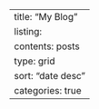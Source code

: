 ---
title: "My Blog"
listing: 
  contents: posts 
  type: grid 
  sort: "date desc" 
  categories: true
---